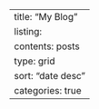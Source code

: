 ---
title: "My Blog"
listing: 
  contents: posts 
  type: grid 
  sort: "date desc" 
  categories: true
---